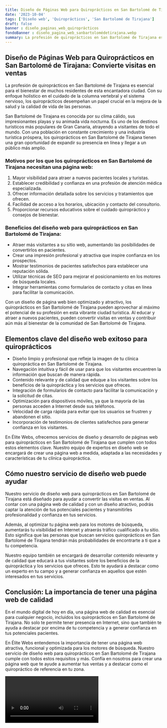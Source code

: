 ```yaml
---
title: Diseño de Páginas Web para Quiroprácticos en San Bartolomé de Tirajana
date: '2023-10-04'
tags: ['Diseño web', 'Quiroprácticos', 'San Bartolomé de Tirajana']
draft: false
banner : diseño_paginas_web_quiroprácticos
fondoBanner : diseño_pagina_web_sanbartolomédetirajana.webp
summary: La profesión de quiroprácticos en San Bartolomé de Tirajana es esencial para el bienestar de muchos residentes de esta encantadora ciudad. Con su enfoque holístico en el cuidado de la columna vertebral y el sistema nervioso, los quiroprácticos desempeñan un papel crucial en la mejora de la salud y la calidad de vida de las personas. 
---
```


## Diseño de Páginas Web para Quiroprácticos en San Bartolomé de Tirajana: Convierte visitas en ventas

La profesión de quiroprácticos en San Bartolomé de Tirajana es esencial para el bienestar de muchos residentes de esta encantadora ciudad. Con su enfoque holístico en el cuidado de la columna vertebral y el sistema nervioso, los quiroprácticos desempeñan un papel crucial en la mejora de la salud y la calidad de vida de las personas. 

San Bartolomé de Tirajana es conocida por su clima cálido, sus impresionantes playas y su animada vida nocturna. Es uno de los destinos turísticos más populares de Gran Canaria, atrayendo a visitantes de todo el mundo. Con una población en constante crecimiento y una industria turística próspera, los quiroprácticos en San Bartolomé de Tirajana tienen una gran oportunidad de expandir su presencia en línea y llegar a un público más amplio.

### Motivos por los que los quiroprácticos en San Bartolomé de Tirajana necesitan una página web:

1. Mayor visibilidad para atraer a nuevos pacientes locales y turistas.
2. Establecer credibilidad y confianza en una profesión de atención médica especializada.
3. Ofrecer información detallada sobre los servicios y tratamientos que ofrecen.
4. Facilidad de acceso a los horarios, ubicación y contacto del consultorio.
5. Proporcionar recursos educativos sobre el cuidado quiropráctico y consejos de bienestar.

### Beneficios del diseño web para quiroprácticos en San Bartolomé de Tirajana:

- Atraer más visitantes a su sitio web, aumentando las posibilidades de convertirlos en pacientes.
- Crear una impresión profesional y atractiva que inspire confianza en los prospectos.
- Mostrar testimonios de pacientes satisfechos para establecer una reputación sólida.
- Utilizar técnicas de SEO para mejorar el posicionamiento en los motores de búsqueda locales.
- Integrar herramientas como formularios de contacto y citas en línea para facilitar la comunicación.

Con un diseño de página web bien optimizado y atractivo, los quiroprácticos en San Bartolomé de Tirajana pueden aprovechar al máximo el potencial de su profesión en esta vibrante ciudad turística. Al educar y atraer a nuevos pacientes, pueden convertir visitas en ventas y contribuir aún más al bienestar de la comunidad de San Bartolomé de Tirajana.

<GifSeo />

<Cta />

## Elementos clave del diseño web exitoso para quiroprácticos

- Diseño limpio y profesional que refleje la imagen de tu clínica quiropráctica en San Bartolomé de Tirajana.
- Navegación intuitiva y fácil de usar para que los visitantes encuentren la información que buscan de manera rápida.
- Contenido relevante y de calidad que eduque a los visitantes sobre los beneficios de la quiropráctica y los servicios que ofreces.
- Integración de formularios de contacto para facilitar la comunicación y la solicitud de citas.
- Optimización para dispositivos móviles, ya que la mayoría de las personas acceden a Internet desde sus teléfonos.
- Velocidad de carga rápida para evitar que los usuarios se frustren y abandonen el sitio.
- Incorporación de testimonios de clientes satisfechos para generar confianza en los visitantes.

En Élite Webs, ofrecemos servicios de diseño y desarrollo de páginas web para quiroprácticos en San Bartolomé de Tirajana que cumplen con todos estos elementos clave. Nuestro equipo de expertos en diseño web se encargará de crear una página web a medida, adaptada a las necesidades y características de tu clínica quiropráctica. 

## Cómo nuestro servicio de diseño web puede ayudar

Nuestro servicio de diseño web para quiroprácticos en San Bartolomé de Tirajana está diseñado para ayudar a convertir las visitas en ventas. Al contar con una página web de calidad y con un diseño atractivo, podrás captar la atención de tus potenciales pacientes y transmitirles profesionalidad y confianza en tus servicios.

Además, al optimizar tu página web para los motores de búsqueda, aumentarás tu visibilidad en Internet y atraerás tráfico cualificado a tu sitio. Esto significa que las personas que buscan servicios quiroprácticos en San Bartolomé de Tirajana tendrán más probabilidades de encontrarte a ti que a tu competencia.

Nuestro equipo también se encargará de desarrollar contenido relevante y de calidad que educará a tus visitantes sobre los beneficios de la quiropráctica y los servicios que ofreces. Esto te ayudará a destacar como un experto en tu campo y a generar confianza en aquellos que estén interesados en tus servicios.

## Conclusión: La importancia de tener una página web de calidad

En el mundo digital de hoy en día, una página web de calidad es esencial para cualquier negocio, incluidos los quiroprácticos en San Bartolomé de Tirajana. No solo te permite tener presencia en Internet, sino que también te ayuda a destacar por encima de tu competencia y a generar confianza en tus potenciales pacientes.

En Élite Webs entendemos la importancia de tener una página web atractiva, funcional y optimizada para los motores de búsqueda. Nuestro servicio de diseño web para quiroprácticos en San Bartolomé de Tirajana cumple con todos estos requisitos y más. Confía en nosotros para crear una página web que te ayude a aumentar tus ventas y a destacar como el quiropráctico de referencia en tu zona.

<Video />

<CtaBot job='Quiroprácticos' city='San Bartolomé de Tirajana'/>

<Gmaps query='San Bartolomé de Tirajana+españa+maps' />